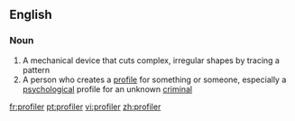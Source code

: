 ==English==

===Noun===
{{en-noun}}

# A mechanical device that cuts complex, irregular shapes by tracing a pattern
# A person who creates a [[profile]] for something or someone, especially a [[psychological]] profile for an unknown [[criminal]]

[[fr:profiler]]
[[pt:profiler]]
[[vi:profiler]]
[[zh:profiler]]